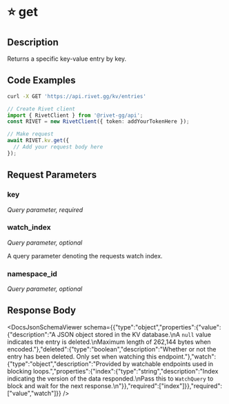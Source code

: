 

# ⭐️ get

## Description

Returns a specific key-value entry by key.


## Code Examples

<CodeGroup title='Request' tag='GET' label='https://api.rivet.gg/kv/entries'>

```bash {{ title: 'cURL' }}
curl -X GET 'https://api.rivet.gg/kv/entries'
```

```ts
// Create Rivet client
import { RivetClient } from '@rivet-gg/api';
const RIVET = new RivetClient({ token: addYourTokenHere });

// Make request
await RIVET.kv.get({
  // Add your request body here
});
```

</CodeGroup>


## Request Parameters


### key

_Query parameter, required_





### watch_index

_Query parameter, optional_


A query parameter denoting the requests watch index.


### namespace_id

_Query parameter, optional_





## Response Body

<DocsJsonSchemaViewer schema={{"type":"object","properties":{"value":{"description":"A JSON object stored in the KV database.\nA `null` value indicates the entry is deleted.\nMaximum length of 262,144 bytes when encoded."},"deleted":{"type":"boolean","description":"Whether or not the entry has been deleted. Only set when watching this endpoint."},"watch":{"type":"object","description":"Provided by watchable endpoints used in blocking loops.","properties":{"index":{"type":"string","description":"Index indicating the version of the data responded.\nPass this to `WatchQuery` to block and wait for the next response.\n"}},"required":["index"]}},"required":["value","watch"]}} />

